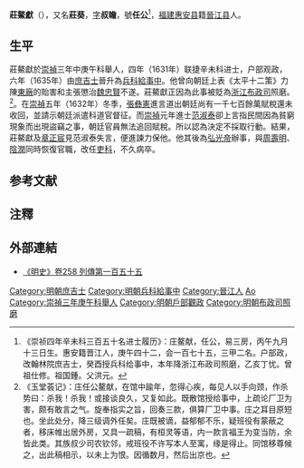 '''莊鰲獻'''（{{bd|？||1645年||Z}}），又名'''莊葵'''{{noteTag|見[[錢海岳|錢海岳]]《[[南明史_(錢海岳)|南明史]]》卷33：「莊葵，本名鰲獻，字任公，晉江人。」}}，[[表字|字]]'''叔瞻'''，號'''任公'''<ref>《崇祯四年辛未科三百五十名进士履历》：庄鳌献，任公，易三房，丙午九月十三日生。惠安籍晋江人，庚午四十二，会一百七十五，三甲二名。户部政，改翰林院庶吉士，癸酉授兵科给事中，本年降浙江布政司照磨，乙亥丁忧。曾祖仕修。祖国鍾。父洪元。</ref>，[[福建|福建]][[惠安县|惠安县]]籍[[晉江县|晉江县]]人。

== 生平 ==
莊鰲獻於[[崇禎|崇禎]]三年中庚午科舉人，四年（1631年）联捷辛未科进士，户部观政，六年（1635年）由[[庶吉士|庶吉士]]晉升為[[兵科|兵科]][[給事中|給事中]]。他曾向朝廷上表《太平十二策》力陳[[東廠|東廠]]的貽害和主張懲治[[魏忠賢|魏忠賢]]不遂。莊鰲獻正因為此事被貶為[[浙江|浙江]][[布政司|布政司]]照磨。{{noteTag|見清人[[計六奇|計六奇]]《明季北略》卷10：「信口內臣二月，監視登島太監魏相，以給事中莊鰲獻上太平十二策內請徹監視，因求罷。上不允，因貶鰲獻於外。」}} <ref>《玉堂荟记》：庄任公鳌献，在馆中踰年，忽得心疾，每见人以手向颈，作杀势曰：杀我！杀我！或接谈良久，又复如此。既散馆授给事中，上疏论厂卫为害，颇有敢言之气。旋奉指实之旨，回奏三款，俱算厂卫中事。庄之耳目原短也。坐此处分，降三级调外任矣。庄既被谪，益郁郁不乐，疑班役有蒙蔽之者，移床帷出居外房，又具一疏稿，有桓灵等语，内一款言福王为变当防，余皆此类。其族叔少司农钦邻，戒班役不许写本人至寓，缘是得止。同馆移尊候之，出此稿相示，以未上为恨。因循数月，然后出京也。</ref>。在[[崇禎|崇禎]]五年（1632年）冬季，[[張彝憲|張彝憲]]進言道出朝廷尚有一千七百餘萬賦稅還未收回，並請示朝廷派遣科道官督征。而[[崇禎|崇禎]]元年進士[[范淑泰|范淑泰]]卻上言指民間因為貧窮現象而出現盜竊之事，朝廷官員無法追回賦稅。所以認為決定不採取行動{{noteTag|見[[張廷玉|張廷玉]]《[[s:明史/卷267|明史·卷267]]》：「（范）淑泰言民貧盜起，逋賦難以督追，不從。給事中莊鰲獻、章正宸建言下吏，抗疏救之。」}}。結果，莊鰲獻及[[章正宸|章正宸]]見范淑泰失言，便進諫力保他。他其後為[[弘光帝|弘光帝]]辦事，與[[周壽明|周壽明]]、[[陰潤|陰潤]]同時恢復官職，改任[[吏科|吏科]]，不久病卒{{noteTag|見[[張廷玉|張廷玉]]《[[s:明史/卷258|明史·卷258]]》：「汝璨、朝佑既死，福王時，復官。鰲獻事福王，復官，久之卒。」}}{{noteTag|見錢海岳《南明史·卷33》：「弘光時，與周壽明、陰潤同起故官，葵改吏科。南京亡，久之卒。」}}。

==参考文献==
{{reflist}}

==注釋==
{{noteFoot}}

== 外部連結 ==
*[https://web.archive.org/web/20090221101052/http://newasia.proj.hkedcity.net/resources/25/mingshi/index.phtml?section_num=258  《明史》卷258 列傳第一百五十五]

{{崇禎四年辛未科殿試金榜}}
{{DEFAULTSORT:Zhuang莊}}
[[Category:明朝庶吉士|Category:明朝庶吉士]]
[[Category:明朝兵科給事中|Category:明朝兵科給事中]]
[[Category:晉江人|Category:晉江人]]
[[Category:莊姓|Ao]]
[[Category:崇禎三年庚午科舉人|Category:崇禎三年庚午科舉人]]
[[Category:明朝戶部觀政|Category:明朝戶部觀政]]
[[Category:明朝布政司照磨|Category:明朝布政司照磨]]